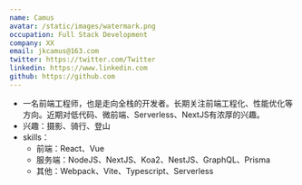 ```yaml
---
name: Camus
avatar: /static/images/watermark.png
occupation: Full Stack Development
company: XX
email: jkcamus@163.com
twitter: https://twitter.com/Twitter
linkedin: https://www.linkedin.com
github: https://github.com
---
```


- 一名前端工程师，也是走向全栈的开发者。长期关注前端工程化、性能优化等方向。近期对低代码、微前端、Serverless、NextJS有浓厚的兴趣。
- 兴趣：摄影、骑行、登山
- skills：
  - 前端：React、Vue
  - 服务端：NodeJS、NextJS、Koa2、NestJS、GraphQL、Prisma
  - 其他：Webpack、Vite、Typescript、Serverless
